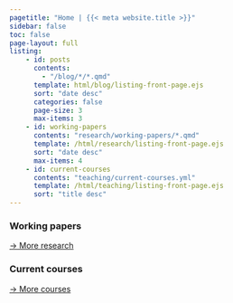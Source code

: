```yaml
---
pagetitle: "Home | {{< meta website.title >}}"
sidebar: false
toc: false
page-layout: full
listing:
    - id: posts
      contents: 
        - "/blog/*/*.qmd"
      template: html/blog/listing-front-page.ejs
      sort: "date desc"
      categories: false
      page-size: 3
      max-items: 3
    - id: working-papers
      contents: "research/working-papers/*.qmd"
      template: /html/research/listing-front-page.ejs
      sort: "date desc"
      max-items: 4
    - id: current-courses
      contents: "teaching/current-courses.yml"
      template: /html/teaching/listing-front-page.ejs
      sort: "title desc"
---
```


::: {.grid} :::

::: {.g-col-12 .g-col-md-8}

###
:::{#posts}
:::

:::

::: {.g-col-12 .g-col-md-4}

### Working papers
:::{#working-papers}
:::
[→ More research](research/index.qmd)

### Current courses
:::{#current-courses}
:::
[→ More courses](teaching/index.qmd)

:::

:::


